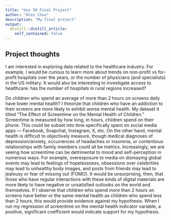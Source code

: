 ```yaml
---
title: "Gov 50 Final Project"
author: "Alex Chou"
description: "My final project"
output:
  distill::distill_article:
    self_contained: false
---
```




## Project thoughts

I am interested in exploring data related to the healthcare industry. For example, I would be curious to learn more about trends on non-profit vs for-profit hospitals over the years, or the number of physicians (and specialists) in the US military. It would also be interesting to investigate access to healthcare: has the number of hospitals in rural regions increased?

Do children who spend an average of more than 2 hours on screens daily have lower mental health? I theorize that children who have an addiction to their screens are more likely to exhibit worse mental health. My dataset it titled "The Effect of Screentime on the Mental Health of Children." Screentime is measured by how long, in hours, children spend on their phone. This could be subset into time specifically spent on social media apps — Facebook, Snapchat, Instagram, X, etc. On the other hand, mental health is difficult to objectively measure, though medical diagnoses of depression/anxiety, occurrences of headaches or insomnia, or contentious relationships with family members could all be metrics. Increasingly, we are seeing how screentime can be detrimental to mood and self-perception in numerous ways. For example, overexposure to media on dismaying global events may lead to feelings of hopelessness, obsessions over celebrities may lead to unhealthy body images, and posts from friends may lead to jealousy or fear of missing out (FOMO). It would be unsurprising, then, that those who have regular interactions with these kinds of digital materials are more likely to have negative or unsatisfied outlooks on the world and themselves. If I observe that children who spend more than 2 hours on screens have better or the same mental health as children who spend less than 2 hours, this would provide evidence against my hypothesis. When I run my regression of screentime on the mental health indicator variable, a positive, significant coefficient would indicate support for my hypothesis.


